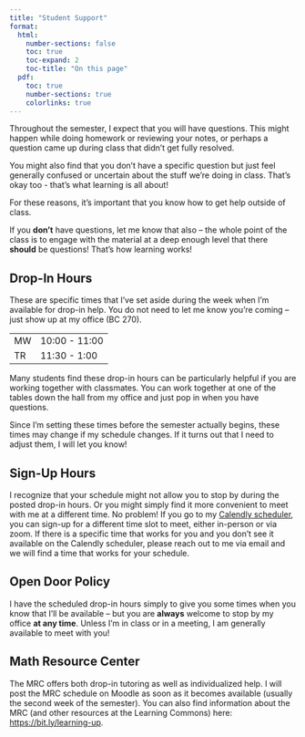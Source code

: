 ```yaml
---
title: "Student Support"
format:
  html: 
    number-sections: false
    toc: true
    toc-expand: 2
    toc-title: "On this page"
  pdf:
    toc: true
    number-sections: true
    colorlinks: true
---
```


Throughout the semester, I expect that you will have questions. This might happen while doing homework or reviewing your notes, or perhaps a question came up during class that didn't get fully resolved.

You might also find that you don't have a specific question but just feel generally confused or uncertain about the stuff we're doing in class. That's okay too - that's what learning is all about!

For these reasons, it's important that you know how to get help outside of class.

::: {.callout-tip title="Pro Tip" icon="false"}
If you **don't** have questions, let me know that also -- the whole point of the class is to engage with the material at a deep enough level that there **should** be questions! That's how learning works!
:::

## Drop-In Hours

These are specific times that I've set aside during the week when I'm available for drop-in help. You do not need to let me know you're coming -- just show up at my office (BC 270).

|     |               |
|-----|---------------|
| MW  | 10:00 - 11:00 |
| TR  | 11:30 - 1:00  |

Many students find these drop-in hours can be particularly helpful if you are working together with classmates. You can work together at one of the tables down the hall from my office and just pop in when you have questions.

::: callout-note
Since I'm setting these times before the semester actually begins, these times may change if my schedule changes. If it turns out that I need to adjust them, I will let you know!
:::

## Sign-Up Hours

I recognize that your schedule might not allow you to stop by during the posted drop-in hours. Or you might simply find it more convenient to meet with me at a different time. No problem! If you go to my [Calendly scheduler](https://calendly.com/hallstro), you can sign-up for a different time slot to meet, either in-person or via zoom. If there is a specific time that works for you and you don't see it available on the Calendly scheduler, please reach out to me via email and we will find a time that works for your schedule.

## Open Door Policy

I have the scheduled drop-in hours simply to give you some times when you know that I'll be available -- but you are **always** welcome to stop by my office **at any time**. Unless I'm in class or in a meeting, I am generally available to meet with you!

## Math Resource Center

The MRC offers both drop-in tutoring as well as individualized help. I will post the MRC schedule on Moodle as soon as it becomes available (usually the second week of the semester). You can also find information about the MRC (and other resources at the Learning Commons) here: <https://bit.ly/learning-up>.
